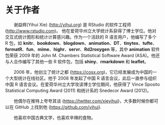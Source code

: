 # 关于作者 {-}

&emsp;&emsp;谢益辉(Yihui Xie) (<http://yihui.org>) 是 RStudio 的软件工程师 (<http://www.rstudio.com>)。 他在爱荷华州立大学统计系获得了博士学位。他对交互式统计图形和统计计算感兴趣。作为一个活跃的 R 语言用户，他编写了多个 R 包，如 **knitr**、**bookdown**、**blogdown**、**animation**、**DT**、**tinytex**、**tufte**、**formatR**、**fun**、**mime**、**highr**、**servr**、**Rd2roxygen** 等，其中 **animation** 软件包荣获 2009 年的 John M. Chambers Statistical Software Award (ASA)。他还与人合作编写了其他一些 R 软件包，包括 **shiny**、**rmarkdown** 和 **leaflet**。

&emsp;&emsp;2006 年，他创立了统计之都 (<https://cosx.org>)，它已经发展成为中国的一个大型统计在线社区。他于 2008 年发起了中国 R 语言会议，此后一直参与组织中国 R 语言会议。在爱荷华州立大学攻读博士学位期间，他获得了 Vince Sposito Statistical Computing Award (2011) 和统计系的 Snedecor Award (2012)。

&emsp;&emsp;他偶尔在推特上夸夸其谈 (<https://twitter.com/xieyihui>)，大多数时候你都可以在 GitHub 上找到他 (<https://github.com/yihui>).

&emsp;&emsp;他喜欢中国古典文学，也喜欢辛辣的食物。
